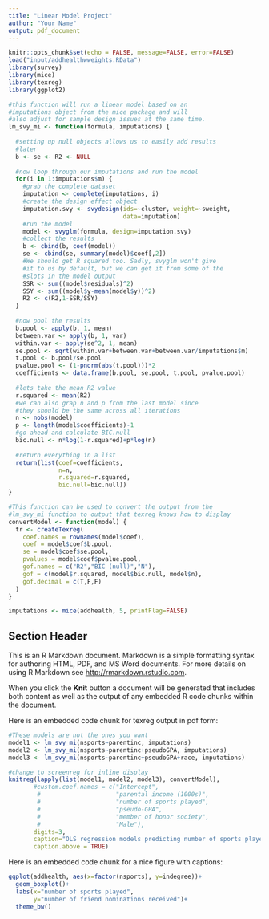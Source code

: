 ```yaml
---
title: "Linear Model Project"
author: "Your Name"
output: pdf_document
---
```


```r
knitr::opts_chunk$set(echo = FALSE, message=FALSE, error=FALSE)
load("input/addhealthwweights.RData")
library(survey)
library(mice)
library(texreg)
library(ggplot2)
```

```r

#this function will run a linear model based on an
#imputations object from the mice package and will
#also adjust for sample design issues at the same time.
lm_svy_mi <- function(formula, imputations) {
  
  #setting up null objects allows us to easily add results
  #later
  b <- se <- R2 <- NULL
  
  #now loop through our imputations and run the model
  for(i in 1:imputations$m) {
    #grab the complete dataset
    imputation <- complete(imputations, i)
    #create the design effect object
    imputation.svy <- svydesign(ids=~cluster, weight=~sweight,
                                data=imputation) 
    #run the model
    model <- svyglm(formula, design=imputation.svy)
    #collect the results
    b <- cbind(b, coef(model))
    se <- cbind(se, summary(model)$coef[,2])
    #We should get R squared too. Sadly, svyglm won't give
    #it to us by default, but we can get it from some of the 
    #slots in the model output
    SSR <- sum((model$residuals)^2)
    SSY <- sum((model$y-mean(model$y))^2)
    R2 <- c(R2,1-SSR/SSY)
  }
  
  #now pool the results
  b.pool <- apply(b, 1, mean)
  between.var <- apply(b, 1, var)
  within.var <- apply(se^2, 1, mean)
  se.pool <- sqrt(within.var+between.var+between.var/imputations$m) 
  t.pool <- b.pool/se.pool 
  pvalue.pool <- (1-pnorm(abs(t.pool)))*2 
  coefficients <- data.frame(b.pool, se.pool, t.pool, pvalue.pool)
  
  #lets take the mean R2 value
  r.squared <- mean(R2)
  #we can also grap n and p from the last model since 
  #they should be the same across all iterations
  n <- nobs(model)
  p <- length(model$coefficients)-1
  #go ahead and calculate BIC.null
  bic.null <- n*log(1-r.squared)+p*log(n)
  
  #return everything in a list
  return(list(coef=coefficients,
              n=n,
              r.squared=r.squared,
              bic.null=bic.null))
}

#This function can be used to convert the output from the 
#lm_svy_mi function to output that texreg knows how to display
convertModel <- function(model) {
  tr <- createTexreg(
    coef.names = rownames(model$coef), 
    coef = model$coef$b.pool, 
    se = model$coef$se.pool, 
    pvalues = model$coef$pvalue.pool,
    gof.names = c("R2","BIC (null)","N"), 
    gof = c(model$r.squared, model$bic.null, model$n), 
    gof.decimal = c(T,F,F)
  )
}
```

```r
imputations <- mice(addhealth, 5, printFlag=FALSE)
```

## Section Header

This is an R Markdown document. Markdown is a simple formatting syntax for authoring HTML, PDF, and MS Word documents. For more details on using R Markdown see <http://rmarkdown.rstudio.com>.

When you click the **Knit** button a document will be generated that includes both content as well as the output of any embedded R code chunks within the document.

Here is an embedded code chunk for texreg output in pdf form:

```r
#These models are not the ones you want
model1 <- lm_svy_mi(nsports~parentinc, imputations)
model2 <- lm_svy_mi(nsports~parentinc+pseudoGPA, imputations)
model3 <- lm_svy_mi(nsports~parentinc+pseudoGPA+race, imputations)

#change to screenreg for inline display
knitreg(lapply(list(model1, model2, model3), convertModel),
       #custom.coef.names = c("Intercept",
        #                     "parental income (1000s)",
        #                     "number of sports played",
        #                     "pseudo-GPA",
        #                     "member of honor society",
        #                     "Male"),
       digits=3,
       caption="OLS regression models predicting number of sports played",
       caption.above = TRUE)
```

Here is an embedded code chunk for a nice figure with captions: 

```r
ggplot(addhealth, aes(x=factor(nsports), y=indegree))+
  geom_boxplot()+
  labs(x="number of sports played",
       y="number of friend nominations received")+
  theme_bw()
```